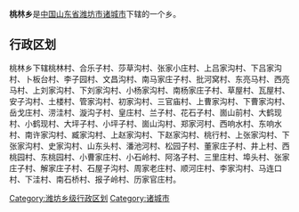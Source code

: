 '''桃林乡'''是[[中华人民共和国|中国]][[山东省|山东省]][[潍坊市|潍坊市]][[诸城市|诸城市]]下辖的一个乡。

== 行政区划 ==

桃林乡下辖桃林村、合乐子村、莎草沟村、张家小庄村、上吕家沟村、下吕家沟村、卜板台村、李子园村、文昌沟村、南马家庄子村、批河窝村、东亮马村、西亮马村、上刘家沟村、下刘家沟村、小杨家沟村、南杨家庄子村、草屋村、瓦屋村、安子沟村、土楼村、管家沟村、初家沟村、三官庙村、上曹家沟村、下曹家沟村、岳戈庄村、涝洼村、漩沟子村、皇庄村、兰子村、花石子村、崮山前村、大鹤现村、小鹤现村、大坪子村、小坪子村、崮山沟村、郑家河村、西响水村、东响水村、南许家沟村、臧家沟村、上赵家沟村、下赵家沟村、桃行村、上张家沟村、下张家沟村、史家沟村、山东头村、潘池河村、松园子村、董家庄子村、井上村、西桃园村、东桃园村、小曹家庄村、小石岭村、阿洛子村、三里庄村、埠头村、张家庄子村、解家庄子村、石屋子沟村、周家老庄村、顺河庄村、李家沟村、马连口村、下洼村、南石桥村、报子岭村、历家官庄村。

{{山东小作品}}
{{诸城市行政区划}}

{{诸城市行政区划}}

[[Category:潍坊乡级行政区划|Category:潍坊乡级行政区划]]
[[Category:诸城市|Category:诸城市]]